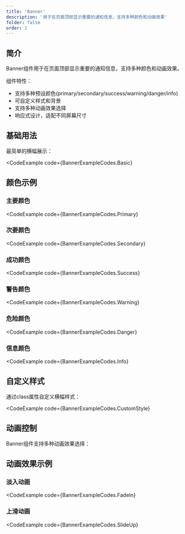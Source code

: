 ```yaml
---
title: 'Banner'
description: '用于在页面顶部显示重要的通知信息，支持多种颜色和动画效果'
folder: false
order: 2
---
```



## 简介

Banner组件用于在页面顶部显示重要的通知信息，支持多种颜色和动画效果。

组件特性：
- 支持多种预设颜色(primary/secondary/success/warning/danger/info)
- 可自定义样式和背景
- 支持多种动画效果选择
- 响应式设计，适配不同屏幕尺寸

## 基础用法

最简单的横幅展示：

<CodeExample
  code={BannerExampleCodes.Basic}
>
  <BannerBasic />
</CodeExample>

## 颜色示例

### 主要颜色

<CodeExample
  code={BannerExampleCodes.Primary}
>
  <BannerPrimary />
</CodeExample>

### 次要颜色

<CodeExample
  code={BannerExampleCodes.Secondary}
>
  <BannerSecondary />
</CodeExample>

### 成功颜色

<CodeExample
  code={BannerExampleCodes.Success}
>
  <BannerSuccess />
</CodeExample>

### 警告颜色

<CodeExample
  code={BannerExampleCodes.Warning}
>
  <BannerWarning />
</CodeExample>

### 危险颜色

<CodeExample
  code={BannerExampleCodes.Danger}
>
  <BannerDanger />
</CodeExample>

### 信息颜色

<CodeExample
  code={BannerExampleCodes.Info}
>
  <BannerInfo />
</CodeExample>

## 自定义样式

通过class属性自定义横幅样式：

<CodeExample
  code={BannerExampleCodes.CustomStyle}
>
  <BannerCustomStyle />
</CodeExample>

## 动画控制

Banner组件支持多种动画效果选择：

## 动画效果示例

### 淡入动画

<CodeExample
  code={BannerExampleCodes.FadeIn}
>
  <BannerFadeIn />
</CodeExample>

### 上滑动画

<CodeExample
  code={BannerExampleCodes.SlideUp}
>
  <BannerSlideUp />
</CodeExample>
